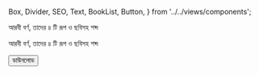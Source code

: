   Box,
  Divider,
  SEO,
  Text,
  BookList,
  Button,
} from '../../views/components';

<SEO pageTitle="আরবী বর্ণ, তাদের ৪ টি রূপ ও ছবিসহ শব্দ" />
<Box maxWidth={960} margin="0 auto" padding={{ xs: 3, sm: 4 }}>

<Text variant="h2" textAlign="center">
  আরবী বর্ণ, তাদের ৪ টি রূপ ও ছবিসহ শব্দ
</Text>
<Divider />

<Text>আরবী বর্ণ, তাদের ৪ টি রূপ ও ছবিসহ শব্দ</Text>

<Box textAlign="center">
  <a
    href="https://drive.google.com/drive/folders/1XpkKzzDCHjktn-yLlW76NAbuPzng351f?usp=sharing"
    target="_blank"
    rel="noreferrer noopener"
  >
    <Button variant="primary">ডাউনলোড</Button>
  </a>
</Box>

</Box>
